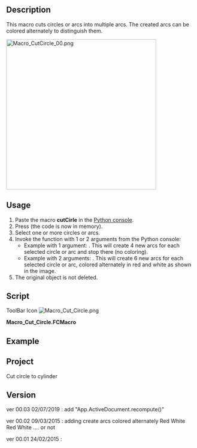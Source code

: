 <languages/>

{{Macro
|Name=Macro Cut Circle
|Description=Cuts circles or arcs into multiple arcs. The created arcs can be colored alternately to distinguish them.<br/>{{ColoredText|(Command line, paste the complete macro in the Python console)}}.
|Author=mario52
|Version=00.03
|Date=2019-07-02
|FCVersion=All
|Download=[https://wiki.freecad.org/images/9/93/Macro_Cut_Circle.png ToolBar Icon]
}}

==Description==

This macro cuts circles or arcs into multiple arcs. The created arcs can be colored alternately to distinguish them.

[[File:Macro CutCircle 00.png|400px]]
{{Caption|CutCircle}}

==Usage==

# Paste the macro '''cutCirle''' in the [[Python_console|Python console]].
# Press {{KEY|Enter}} (the code is now in memory).
# Select one or more circles or arcs.
# Invoke the {{Incode|cutCircle()}} function with 1 or 2 arguments from the Python console:
#* Example with 1 argument: {{Incode|cutCircle(4)}}. This will create 4 new arcs for each selected circle or arc and stop there (no coloring).
#* Example with 2 arguments: {{Incode|cutCircle(6, 1)}}. This will create 6 new arcs for each selected circle or arc, colored alternately in red and white as shown in the image.
# The original object is not deleted.

==Script==

ToolBar Icon [[Image:Macro_Cut_Circle.png]]

'''Macro_Cut_Circle.FCMacro'''

{{MacroCode|code=

# selection circle(s) (circles and arcs)
# give number of cut, biColor 0/1
# cut the circle to x arcs
# if biColor is <> 0 the arcs are colored alternately Red White Red White ....
# 
 
__title__   = "cutCircle"
__author__  = "Mario52"
__date__    = "02/07/2019"
__version__ = "00.03"

import Draft
global biscolor ; biscolor = 0
def cutCircle(number = 2, biColor = 0):
    global biscolor
    def defbiColor(objet):
        global biscolor
        if biscolor == 0:
            FreeCADGui.ActiveDocument.getObject(objet.Name).LineColor = (1.0,0.0,0.0) # 255 = 1 (10 = (1/255 * 10 ))
            biscolor = 1
        else:
            FreeCADGui.ActiveDocument.getObject(objet.Name).LineColor = (1.0,1.0,1.0) # 255 = 1 (10 = (1/255 * 10 ))
            biscolor = 0
    selection = FreeCADGui.Selection.getSelection()
    for piece in selection:
        nom = piece.Name
        if (nom[:6] == "Circle") or (nom[:8] == "Cylinder"):
            circonference = piece.Shape.Length
            rayon = piece.Radius
            placem = piece.Placement
 
            if (nom[:8] == "Cylinder"):
                pivot0 = float(piece.Angle/number)
                FreeCAD.Console.PrintMessage("Cylinder"+"\n")
            else:
                pivot0 = float(360/number)
                FreeCAD.Console.PrintMessage("Circle"+"\n")
            pivot1 = 0.0
            for i in range(number):
                cercle = Draft.makeCircle(radius=rayon,placement=placem,face=False,startangle=(pivot1),endangle=(pivot0+pivot1),support=None)
                if biColor != 0:
                    defbiColor(cercle)
                pivot1 += pivot0
        elif nom[:3] == "Arc":
            FreeCAD.Console.PrintMessage("Arc"+"\n")
            circonference = piece.Shape.Length
            rayon = piece.Radius
            placem = piece.Placement
            First = float(piece.FirstAngle)
            Last  = float(piece.LastAngle)
            pivot0 = abs((First - Last) / number)
            pivot1 = 0.0
            for i in range(number):
                cercle = Draft.makeCircle(radius=rayon,placement=placem,face=False,startangle=(pivot1+First),endangle=(pivot0+pivot1+First),support=None)
                if biColor != 0:
                    defbiColor(cercle)
                pivot1 += pivot0
    App.ActiveDocument.recompute()

#cutCircle(5, 1)  # here with 5 arcs and colored
#cutCircle(4)     #

}}

==Example==

{{Code|code=
cutCircle(5, 1)  # here with 5 arcs and colored
cutCircle(4)     #
}}

==Project==

Cut circle to cylinder

==Version==

ver 00.03 02/07/2019 : add "App.ActiveDocument.recompute()"

ver 00.02 09/03/2015 : adding create arcs colored alternately Red White Red White .... or not

ver 00.01 24/02/2015 :
